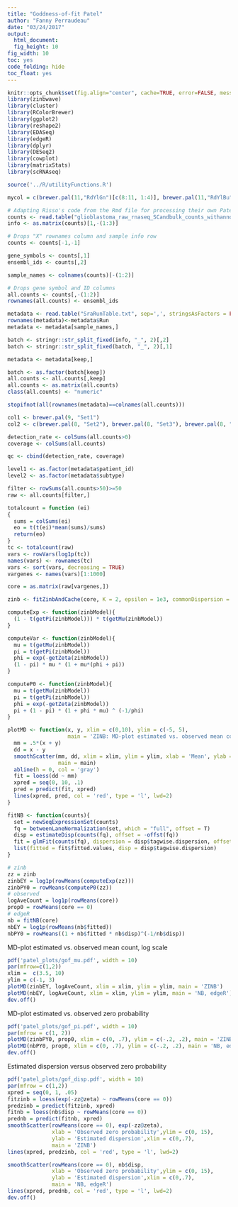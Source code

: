 ```yaml
---
title: "Goddness-of-fit Patel"
author: "Fanny Perraudeau"
date: "03/24/2017"
output: 
  html_document: 
  fig_height: 10
fig_width: 10
toc: yes
code_folding: hide
toc_float: yes
---
```

```r
knitr::opts_chunk$set(fig.align="center", cache=TRUE, error=FALSE, message=FALSE, warning=TRUE, fig.width=6, fig.height=6)
library(zinbwave)
library(cluster)
library(RColorBrewer)
library(ggplot2)
library(reshape2)
library(EDASeq)
library(edgeR)
library(dplyr)
library(DESeq2)
library(cowplot)
library(matrixStats)
library(scRNAseq)

source('../R/utilityFunctions.R')

mycol = c(brewer.pal(11,"RdYlGn")[c(8:11, 1:4)], brewer.pal(11,"RdYlBu")[8:11])
```


```r
# Adapting Risso's code from the Rmd file for processing their own Patel counts
counts <- read.table("glioblastoma_raw_rnaseq_SCandbulk_counts_withannots.txt", header=TRUE, stringsAsFactors = FALSE)
info <- as.matrix(counts)[1,-(1:3)]

# Drops "X" rownames column and sample info row
counts <- counts[-1,-1]

gene_symbols <- counts[,1]
ensembl_ids <- counts[,2]

sample_names <- colnames(counts)[-(1:2)]

# Drops gene symbol and ID columns
all.counts <- counts[,-(1:2)]
rownames(all.counts) <- ensembl_ids

metadata <- read.table("SraRunTable.txt", sep=',', stringsAsFactors = FALSE, header=TRUE)
rownames(metadata)<-metadata$Run
metadata <- metadata[sample_names,]

batch <- stringr::str_split_fixed(info, "_", 2)[,2]
batch <- stringr::str_split_fixed(batch, "_", 2)[,1]

metadata <- metadata[keep,]

batch <- as.factor(batch[keep])
all.counts <- all.counts[,keep]
all.counts <- as.matrix(all.counts)
class(all.counts) <- "numeric"

stopifnot(all(rownames(metadata)==colnames(all.counts)))

col1 <- brewer.pal(9, "Set1")
col2 <- c(brewer.pal(8, "Set2"), brewer.pal(8, "Set3"), brewer.pal(8, "Set1"))

detection_rate <- colSums(all.counts>0)
coverage <- colSums(all.counts)

qc <- cbind(detection_rate, coverage)

level1 <- as.factor(metadata$patient_id)
level2 <- as.factor(metadata$subtype)

filter <- rowSums(all.counts>50)>=50
raw <- all.counts[filter,]

totalcount = function (ei)
{
  sums = colSums(ei)
  eo = t(t(ei)*mean(sums)/sums)
  return(eo)
}
tc <- totalcount(raw)
vars <- rowVars(log1p(tc))
names(vars) <- rownames(tc)
vars <- sort(vars, decreasing = TRUE)
vargenes <- names(vars)[1:1000]

core = as.matrix(raw[vargenes,])
```

```r

zinb <- fitZinbAndCache(core, K = 2, epsilon = 1e3, commonDispersion = FALSE)
```

```r
computeExp <- function(zinbModel){
  (1 - t(getPi(zinbModel))) * t(getMu(zinbModel))
}

computeVar <- function(zinbModel){
  mu = t(getMu(zinbModel))
  pi = t(getPi(zinbModel))
  phi = exp(-getZeta(zinbModel))
  (1 - pi) * mu * (1 + mu*(phi + pi))
}

computeP0 <- function(zinbModel){
  mu = t(getMu(zinbModel))
  pi = t(getPi(zinbModel))
  phi = exp(-getZeta(zinbModel))
  pi + (1 - pi) * (1 + phi * mu) ^ (-1/phi)
}

plotMD <- function(x, y, xlim = c(0,10), ylim = c(-5, 5),
                   main = 'ZINB: MD-plot estimated vs. observed mean count, log scale'){
  mm = .5*(x + y)
  dd = x - y
  smoothScatter(mm, dd, xlim = xlim, ylim = ylim, xlab = 'Mean', ylab = 'Difference',
                main = main)
  abline(h = 0, col = 'gray')
  fit = loess(dd ~ mm)
  xpred = seq(0, 10, .1)
  pred = predict(fit, xpred)
  lines(xpred, pred, col = 'red', type = 'l', lwd=2)
}

fitNB <- function(counts){
  set = newSeqExpressionSet(counts)
  fq = betweenLaneNormalization(set, which = "full", offset = T)
  disp = estimateDisp(counts(fq), offset = -offst(fq)) 
  fit = glmFit(counts(fq), dispersion = disp$tagwise.dispersion, offset = -offst(fq))
  list(fitted = fit$fitted.values, disp = disp$tagwise.dispersion)
}
```

```r
# zinb
zz = zinb
zinbEY = log1p(rowMeans(computeExp(zz)))
zinbPY0 = rowMeans(computeP0(zz))
# observed
logAveCount = log1p(rowMeans(core))
prop0 = rowMeans(core == 0)
# edgeR
nb = fitNB(core)
nbEY = log1p(rowMeans(nb$fitted))
nbPY0 = rowMeans((1 + nb$fitted * nb$disp)^(-1/nb$disp))
```

MD-plot estimated vs. observed mean count, log scale
```r
pdf('patel_plots/gof_mu.pdf', width = 10)
par(mfrow=c(1,2))
xlim =  c(3.5, 10)
ylim = c(-1, 3)
plotMD(zinbEY, logAveCount, xlim = xlim, ylim = ylim, main = 'ZINB')
plotMD(nbEY, logAveCount, xlim = xlim, ylim = ylim, main = 'NB, edgeR')
dev.off()
```

MD-plot estimated vs. observed zero probability
```r
pdf('patel_plots/gof_pi.pdf', width = 10)
par(mfrow = c(1, 2))
plotMD(zinbPY0, prop0, xlim = c(0, .7), ylim = c(-.2, .2), main = 'ZINB')
plotMD(nbPY0, prop0, xlim = c(0, .7), ylim = c(-.2, .2), main = 'NB, edgeR')
dev.off()
```

Estimated dispersion versus observed zero probability
```r
pdf('patel_plots/gof_disp.pdf', width = 10)
par(mfrow = c(1,2))
xpred = seq(0, 1, .05)
fitzinb = loess(exp(-zz@zeta) ~ rowMeans(core == 0))
predzinb = predict(fitzinb, xpred)
fitnb = loess(nb$disp ~ rowMeans(core == 0))
prednb = predict(fitnb, xpred)
smoothScatter(rowMeans(core == 0), exp(-zz@zeta),
              xlab = 'Observed zero probability',ylim = c(0, 15),
              ylab = 'Estimated dispersion',xlim = c(0,.7), 
              main = 'ZINB')
lines(xpred, predzinb, col = 'red', type = 'l', lwd=2)

smoothScatter(rowMeans(core == 0), nb$disp,
              xlab = 'Observed zero probability',ylim = c(0, 15),
              ylab = 'Estimated dispersion',xlim = c(0,.7), 
              main = 'NB, edgeR')
lines(xpred, prednb, col = 'red', type = 'l', lwd=2)
dev.off()
```
